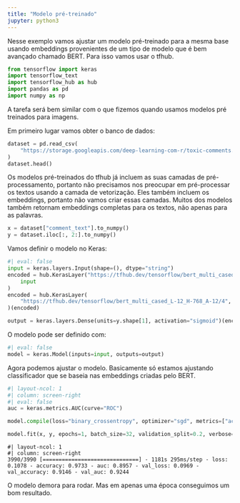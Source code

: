 ```yaml
---
title: "Modelo pré-treinado"
jupyter: python3
---
```


Nesse exemplo vamos ajustar um modelo pré-treinado para a mesma base usando embeddings provenientes de um tipo de modelo que é bem avançado chamado BERT.
Para isso vamos usar o tfhub.

```python
from tensorflow import keras
import tensorflow_text
import tensorflow_hub as hub
import pandas as pd
import numpy as np
```

A tarefa será bem similar com o que fizemos quando usamos modelos pré treinados
para imagens.

Em primeiro lugar vamos obter o banco de dados:

```python
dataset = pd.read_csv(
    "https://storage.googleapis.com/deep-learning-com-r/toxic-comments.csv"
)
dataset.head()
```

Os modelos pré-treinados do tfhub já incluem as suas camadas de pré-processamento, portanto não precisamos nos preocupar em pré-processar
os textos usando a camada de vetorização. Eles também incluem os embeddings, portanto não vamos criar essas camadas. Muitos dos modelos também retornam embeddings completas para os textos, não apenas para as palavras. 

```python
x = dataset["comment_text"].to_numpy()
y = dataset.iloc[:, 2:].to_numpy()
```

Vamos definir o modelo no Keras:

```python
#| eval: false
input = keras.layers.Input(shape=(), dtype="string")
encoded = hub.KerasLayer("https://tfhub.dev/tensorflow/bert_multi_cased_preprocess/3")(
    input
)
encoded = hub.KerasLayer(
    "https://tfhub.dev/tensorflow/bert_multi_cased_L-12_H-768_A-12/4", trainable=False
)(encoded)

output = keras.layers.Dense(units=y.shape[1], activation="sigmoid")(encoded["default"])
```

O modelo pode ser definido com:

```python
#| eval: false
model = keras.Model(inputs=input, outputs=output)
```

Agora podemos ajustar o modelo. Basicamente só estamos ajustando classificador que se baseia nas embeddings criadas pelo BERT.

```python
#| layout-ncol: 1
#| column: screen-right
#| eval: false
auc = keras.metrics.AUC(curve="ROC")

model.compile(loss="binary_crossentropy", optimizer="sgd", metrics=["accuracy", auc])

model.fit(x, y, epochs=1, batch_size=32, validation_split=0.2, verbose=1)
```
```
#| layout-ncol: 1
#| column: screen-right
3990/3990 [==============================] - 1181s 295ms/step - loss: 0.1078 - accuracy: 0.9733 - auc: 0.8957 - val_loss: 0.0969 - val_accuracy: 0.9146 - val_auc: 0.9244
```

O modelo demora para rodar. Mas em apenas uma época conseguimos um bom resultado.






